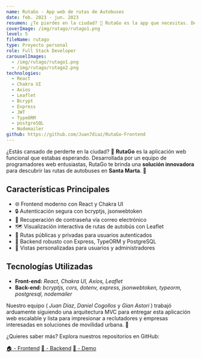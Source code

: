 ```yaml
---
name: RutaGo - App web de rutas de Autobuses
date: feb. 2023 - jun. 2023
resumen: ¿Te pierdes en la ciudad? 🤔 RutaGo es la app que necesitas. Descubre rutas de autobuses en Santa Marta con facilidad. 🌴
coverImage: /img/rutago/rutago1.png
level: 5
fileName: rutago
type: Proyecto personal
role: Full Stack Developer
carouselImages:
  - /img/rutago/rutago1.png
  - /img/rutago/rutago2.png
technologies:
  - React
  - Chakra UI
  - Axios
  - Leaflet
  - Bcrypt
  - Express
  - JWT
  - TypeORM
  - postgreSQL
  - Nodemailer
github: https://github.com/Juan7diaz/RutaGo-Frontend
---
```


¿Estás cansado de perderte en la ciudad? 🤔 **RutaGo** es la aplicación web funcional que estabas esperando. Desarrollada por un equipo de programadores web entusiastas, RutaGo te brinda una **solución innovadora** para descubrir las rutas de autobuses en **Santa Marta**. 🌴


## Características Principales

- 🌐 Frontend moderno con React y Chakra UI
- 🔒 Autenticación segura con bcryptjs, jsonwebtoken
- 📧 Recuperación de contraseña vía correo electrónico
- 🗺️ Visualización interactiva de rutas de autobús con Leaflet
- 🔐 Rutas públicas y privadas para usuarios autenticados
- 📡 Backend robusto con Express, TypeORM y PostgreSQL
- 👤 Vistas personalizadas para usuarios y administradores

## Tecnologías Utilizadas

- **Front-end:** *React, Chakra UI, Axios, Leaflet*
- **Back-end:** *bcryptjs, cors, dotenv, express, jsonwebtoken, typeorm, postgresql, nodemailer*

Nuestro equipo ( *Juan Díaz*, *Daniel Cogollos* y *Gian Astori* ) trabajó arduamente siguiendo una arquitectura MVC para entregar esta aplicación web escalable y lista para impresionar a reclutadores y empresas interesadas en soluciones de movilidad urbana. 🚀

¿Quieres saber más? Explora nuestros repositorios en GitHub:

[🏠 - Frontend](https://github.com/Juan7diaz/RutaGo-Frontend)
[🎒 - Backend](https://github.com/Juan7diaz/RutaGo-Backend)
[🚀 - Demo](https://rutago.netlify.app/)
